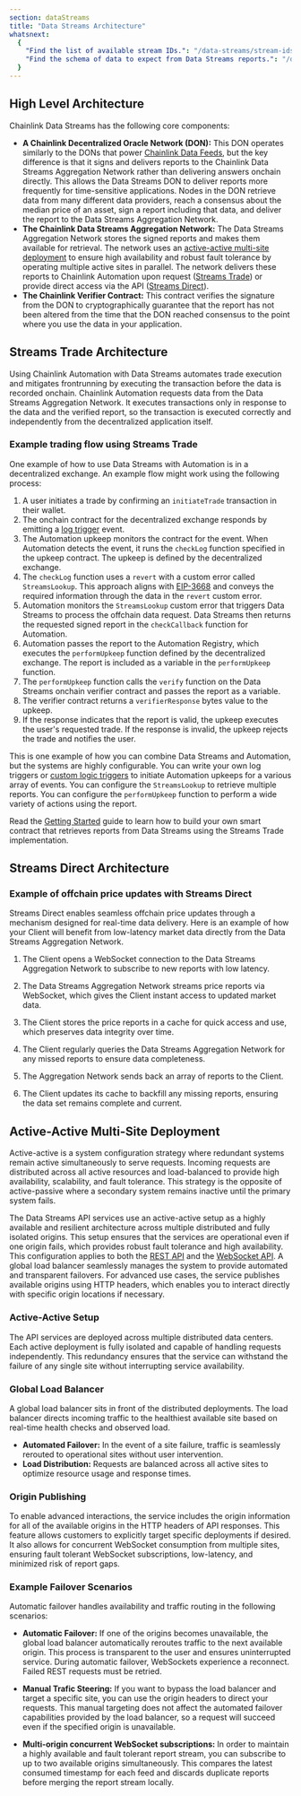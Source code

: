 ```yaml
---
section: dataStreams
title: "Data Streams Architecture"
whatsnext:
  {
    "Find the list of available stream IDs.": "/data-streams/stream-ids",
    "Find the schema of data to expect from Data Streams reports.": "/data-streams/reference/report-schema",
  }
---
```



<DataStreams section="dsNotes" />

## High Level Architecture

Chainlink Data Streams has the following core components:

- **A Chainlink Decentralized Oracle Network (DON):** This DON operates similarly to the DONs that power [Chainlink Data Feeds](/data-feeds), but the key difference is that it signs and delivers reports to the Chainlink Data Streams Aggregation Network rather than delivering answers onchain directly. This allows the Data Streams DON to deliver reports more frequently for time-sensitive applications. Nodes in the DON retrieve data from many different data providers, reach a consensus about the median price of an asset, sign a report including that data, and deliver the report to the Data Streams Aggregation Network.
- **The Chainlink Data Streams Aggregation Network:** The Data Streams Aggregation Network stores the signed reports and makes them available for retrieval. The network uses an [active-active multi-site deployment](/data-streams/architecture#active-active-multi-site-deployment) to ensure high availability and robust fault tolerance by operating multiple active sites in parallel. The network delivers these reports to Chainlink Automation upon request ([Streams Trade](/data-streams/architecture#streams-trade-architecture)) or provide direct access via the API ([Streams Direct](/data-streams/architecture#streams-direct-architecture)).
- **The Chainlink Verifier Contract:** This contract verifies the signature from the DON to cryptographically guarantee that the report has not been altered from the time that the DON reached consensus to the point where you use the data in your application.

## Streams Trade Architecture

Using Chainlink Automation with Data Streams automates trade execution and mitigates frontrunning by executing the transaction before the data is recorded onchain. Chainlink Automation requests data from the Data Streams Aggregation Network. It executes transactions only in response to the data and the verified report, so the transaction is executed correctly and independently from the decentralized application itself.

<ClickToZoom
  src="/images/data-streams/data-streams-trade-architecture-v3.webp"
  alt="Chainlink Data Streams - Streams Trade Architecture"
/>

### Example trading flow using Streams Trade

One example of how to use Data Streams with Automation is in a decentralized exchange. An example flow might work using the following process:

<ClickToZoom
  src="/images/data-streams/streams-trade-sequence-diagram.webp"
  alt="Chainlink Data Streams - Streams Trade Example Trading Flow"
/>

1. A user initiates a trade by confirming an `initiateTrade` transaction in their wallet.
1. The onchain contract for the decentralized exchange responds by emitting a [log trigger](/chainlink-automation/concepts/automation-concepts#upkeeps-and-triggers) event.
1. The Automation upkeep monitors the contract for the event. When Automation detects the event, it runs the `checkLog` function specified in the upkeep contract. The upkeep is defined by the decentralized exchange.
1. The `checkLog` function uses a `revert` with a custom error called `StreamsLookup`. This approach aligns with [EIP-3668](https://eips.ethereum.org/EIPS/eip-3668#use-of-revert-to-convey-call-information) and conveys the required information through the data in the `revert` custom error.
1. Automation monitors the `StreamsLookup` custom error that triggers Data Streams to process the offchain data request. Data Streams then returns the requested signed report in the `checkCallback` function for Automation.
1. Automation passes the report to the Automation Registry, which executes the `performUpkeep` function defined by the decentralized exchange. The report is included as a variable in the `performUpkeep` function.
1. The `performUpkeep` function calls the `verify` function on the Data Streams onchain verifier contract and passes the report as a variable.
1. The verifier contract returns a `verifierResponse` bytes value to the upkeep.
1. If the response indicates that the report is valid, the upkeep executes the user's requested trade. If the response is invalid, the upkeep rejects the trade and notifies the user.

This is one example of how you can combine Data Streams and Automation, but the systems are highly configurable. You can write your own log triggers or [custom logic triggers](/chainlink-automation/guides/register-upkeep) to initiate Automation upkeeps for a various array of events. You can configure the `StreamsLookup` to retrieve multiple reports. You can configure the `performUpkeep` function to perform a wide variety of actions using the report.

Read the [Getting Started](/data-streams/getting-started) guide to learn how to build your own smart contract that retrieves reports from Data Streams using the Streams Trade implementation.

## Streams Direct Architecture

<DataStreams section="streamsDirectEarlyAccess" />

### Example of offchain price updates with Streams Direct

Streams Direct enables seamless offchain price updates through a mechanism designed for real-time data delivery. Here is an example of how your Client will benefit from low-latency market data directly from the Data Streams Aggregation Network.

1. The Client opens a WebSocket connection to the Data Streams Aggregation Network to subscribe to new reports with low latency.

1. The Data Streams Aggregation Network streams price reports via WebSocket, which gives the Client instant access to updated market data.

1. The Client stores the price reports in a cache for quick access and use, which preserves data integrity over time.

1. The Client regularly queries the Data Streams Aggregation Network for any missed reports to ensure data completeness.

1. The Aggregation Network sends back an array of reports to the Client.

1. The Client updates its cache to backfill any missing reports, ensuring the data set remains complete and current.

<ClickToZoom
  src="/images/data-streams/streams-direct-offchain-price-updates.webp"
  alt="Chainlink Data Streams - Streams Direct Off-Chain Price Updates"
/>

## Active-Active Multi-Site Deployment

Active-active is a system configuration strategy where redundant systems remain active simultaneously to serve requests. Incoming requests are distributed across all active resources and load-balanced to provide high availability, scalability, and fault tolerance. This strategy is the opposite of active-passive where a secondary system remains inactive until the primary system fails.

The Data Streams API services use an active-active setup as a highly available and resilient architecture across multiple distributed and fully isolated origins. This setup ensures that the services are operational even if one origin fails, which provides robust fault tolerance and high availability. This configuration applies to both the [REST API](/data-streams/reference/streams-direct/streams-direct-interface-api) and the [WebSocket API](/data-streams/reference/streams-direct/streams-direct-interface-ws). A global load balancer seamlessly manages the system to provide automated and transparent failovers. For advanced use cases, the service publishes available origins using HTTP headers, which enables you to interact directly with specific origin locations if necessary.

### Active-Active Setup

The API services are deployed across multiple distributed data centers. Each active deployment is fully isolated and capable of handling requests independently. This redundancy ensures that the service can withstand the failure of any single site without interrupting service availability.

### Global Load Balancer

A global load balancer sits in front of the distributed deployments. The load balancer directs incoming traffic to the healthiest available site based on real-time health checks and observed load.

- **Automated Failover:** In the event of a site failure, traffic is seamlessly rerouted to operational sites without user intervention.
- **Load Distribution:** Requests are balanced across all active sites to optimize resource usage and response times.

### Origin Publishing

To enable advanced interactions, the service includes the origin information for all of the available origins in the HTTP headers of API responses. This feature allows customers to explicitly target specific deployments if desired. It also allows for concurrent WebSocket consumption from multiple sites, ensuring fault tolerant WebSocket subscriptions, low-latency, and minimized risk of report gaps.

### Example Failover Scenarios

Automatic failover handles availability and traffic routing in the following scenarios:

- **Automatic Failover:** If one of the origins becomes unavailable, the global load balancer automatically reroutes traffic to the next available origin. This process is transparent to the user and ensures uninterrupted service. During automatic failover, WebSockets experience a reconnect. Failed REST requests must be retried.

- **Manual Trafic Steering:** If you want to bypass the load balancer and target a specific site, you can use the origin headers to direct your requests. This manual targeting does not affect the automated failover capabilities provided by the load balancer, so a request will succeed even if the specified origin is unavailable.

- **Multi-origin concurrent WebSocket subscriptions:** In order to maintain a highly available and fault tolerant report stream, you can subscribe to up to two available origins simultaneously. This compares the latest consumed timestamp for each feed and discards duplicate reports before merging the report stream locally.
